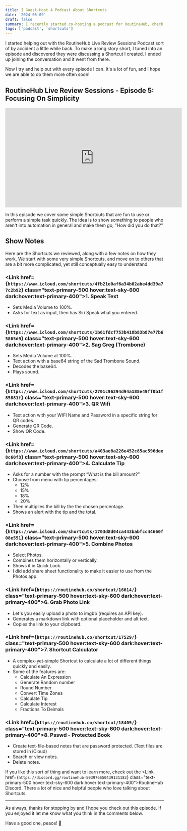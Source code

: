 ```yaml
---
title: I Guest-Host A Podcast About Shortcuts
date: '2024-05-09'
draft: false
summary: I recently started co-hosting a podcast for RoutineHub, check out Episode 5!
tags: ['podcast', 'shortcuts']
---
```



I started helping out with the RoutineHub Live Review Sessions Podcast sort of by accident a little while back. To make a long story short, I tuned into an episode and discovered they were discussing a Shortcut I created. I ended up joining the conversation and it went from there.

Now I try and help out with every episode I can. It's a lot of fun, and I hope we are able to do them more often soon!

## RoutineHub Live Review Sessions - Episode 5: Focusing On Simplicity

<iframe class="block mx-auto" width="560" height="315" src="https://www.youtube-nocookie.com/embed/45ssmmBut7c?si=JZ4oDa6nXkx57_2c" title="YouTube video player" frameborder="0" allow="accelerometer; autoplay; clipboard-write; encrypted-media; gyroscope; picture-in-picture; web-share" referrerpolicy="strict-origin-when-cross-origin" allowfullscreen></iframe>

In this episode we cover some simple Shortcuts that are fun to use or perform a simple task quickly. The idea is to show something to people who aren't into automation in general and make them go, "How did you do that?"

## Show Notes

Here are the Shortcuts we reviewed, along with a few notes on how they work. We start with some very simple Shortcuts, and move on to others that are a bit more complicated, yet still conceptually easy to understand.

### <Link href={`https://www.icloud.com/shortcuts/4fb21e0af6a34b02abe4dd39a77c2b92`} class="text-primary-500 hover:text-sky-600 dark:hover:text-primary-400">1. Speak Text</Link>
- Sets Media Volume to 100%.
- Asks for text as input, then has Siri Speak what you entered.

### <Link href={`https://www.icloud.com/shortcuts/1b61fdcf753b418b83b87e77b65865d9`} class="text-primary-500 hover:text-sky-600 dark:hover:text-primary-400">2. Sag Greg (Trombone)</Link>
- Sets Media Volume at 100%.
- Text action with a base64 string of the Sad Trombone Sound.
- Decodes the base64.
- Plays sound.

### <Link href={`https://www.icloud.com/shortcuts/2701c96294d94a188e49ff0b1f85881f`} class="text-primary-500 hover:text-sky-600 dark:hover:text-primary-400">3. QR Wifi</Link>
- Text action with your WIFI Name and Password in a specific string for QR codes.
- Generate QR Code.
- Show QR Code.

### <Link href={`https://www.icloud.com/shortcuts/a403ae8a226e452c85ac596dee8c60f3`} class="text-primary-500 hover:text-sky-600 dark:hover:text-primary-400">4. Calculate Tip</Link>
- Asks for a number with the prompt “What is the bill amount?”
- Choose from menu with tip percentages:
    - 12%
    - 15%
    - 18%
    - 20%
- Then multiplies the bill by the the chosen percentage.
- Shows an alert with the tip and the total.

### <Link href={`https://www.icloud.com/shortcuts/1703d8d04ca443babfcc44660f08e551`} class="text-primary-500 hover:text-sky-600 dark:hover:text-primary-400">5. Combine Photos</Link>
- Select Photos.
- Combines them horizontally or vertically.
- Shows it in Quick Look.
- I did add share sheet functionality to make it easier to use from the Photos app.

### <Link href={`https://routinehub.co/shortcut/16614/`} class="text-primary-500 hover:text-sky-600 dark:hover:text-primary-400">6. Grab Photo Link</Link>
- Let's you easily upload a photo to imgbb (requires an API key).
- Generates a markdown link with optional placeholder and alt text.
- Copies the link to your clipboard.

### <Link href={`https://routinehub.co/shortcut/17529/`} class="text-primary-500 hover:text-sky-600 dark:hover:text-primary-400">7. Shortcut Calculator</Link>
- A complex-yet-simple Shortcut to calculate a lot of different things quickly and easily.
- Some of the features are:
    - Calculate An Expression
    - Generate Random number
    - Round Number
    - Convert Time Zones
    - Calculate Tip
    - Calculate Interest
    - Fractions To Deimals

### <Link href={`https://routinehub.co/shortcut/18409/`} class="text-primary-500 hover:text-sky-600 dark:hover:text-primary-400">8. Psswd - Protected Book</Link>
 - Create text-file-based notes that are password protected. (Text files are stored in iCloud)
 - Search or view notes.
 - Delete notes.

If you like this sort of thing and want to learn more, check out the <Link href={`https://discord.gg/routinehub-503976650439131183`} class="text-primary-500 hover:text-sky-600 dark:hover:text-primary-400">RoutineHub Discord</Link>. There a lot of nice and helpful people who love talking about Shortcuts.

***

As always, thanks for stopping by and I hope you check out this episode. If you enjoyed it let me know what you think in the comments below.

Have a good one, peace! 🤙